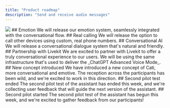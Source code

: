 ```yaml
---
title: "Product roadmap"
description: "Send and receive audio messages"
---
```


<Update label="October" description="Feature Release">
  <Frame>
    <img src="/images/emotion.jpg" />
  </Frame>
  ## Emotion
  We will release our emotion system, seamlessly integrated with the conversational flow. 
</Update>

<Update label="September" description="Feature Release">
  ## Real calling    <Icon icon="phone" iconType="regular"  size={32} />
  We will release the option to call other devices using custom, real phone numbers.
</Update>

<Update label="August" description="Feature release">
  ## Conversational AI    <Icon icon="messages" iconType="regular"  size={32} />
  We will release a conversational dialogue system that's natural and friendly.
</Update>

<Update label="16/6/2025" description="Partnership">
  ## Partnership with Livekit
  We are excited to partner with Livekit to offer a truly conversational experience to our users. 
  We will be using the same infrastructure that's used to deliver the _ChatGPT Advanced Voice Mode_. 
</Update>

<Update label="9/6/2025" description="Concept">
  ## New concept introduced
  We have introduced a new concept of Cati, more conversational and emotive. 
  The reception across the participants has been wild, and we're excited to work in this direction.
</Update>

<Update label="19/5/2025" description="Event">
  ## Second pilot test ended
  The second pilot test of the assistant has ended this week, and we're collecting 
  user feedback that will guide the next version of the assistant.
</Update>

<Update label="5/5/2025" description="Event">
  ## Second pilot started
  The second pilot test of the assistant has begun this week, and we're excited to gather feedback from our participants!
</Update>

